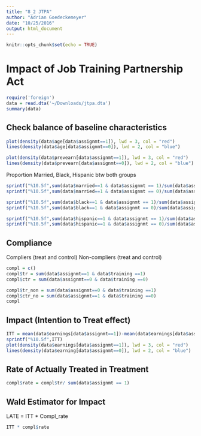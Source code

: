 ```yaml
---
title: "8_2 JTPA"
author: "Adrian Goedeckemeyer"
date: "10/25/2016"
output: html_document
---
```


```r
knitr::opts_chunk$set(echo = TRUE)
```

# Impact of Job Training Partnership Act

```r
require('foreign')
data = read.dta('~/Downloads/jtpa.dta')
summary(data)
```


## Check balance of baseline characteristics

```r
plot(density(data$age[data$assignmt==1]), lwd = 3, col = "red")
lines(density(data$age[data$assignmt==0]), lwd = 2, col = "blue")

plot(density(data$prevearn[data$assignmt==1]), lwd = 3, col = "red")
lines(density(data$prevearn[data$assignmt==0]), lwd = 2, col = "blue")
```

Proportion Married, Black, Hispanic btw both groups
```r
sprintf("%10.5f",sum(data$married==1 & data$assignmt == 1)/sum(data$assignmt == 1))
sprintf("%10.5f",sum(data$married==1 & data$assignmt == 0)/sum(data$assignmt == 0))

sprintf("%10.5f",sum(data$black==1 & data$assignmt == 1)/sum(data$assignmt == 1))
sprintf("%10.5f",sum(data$black==1 & data$assignmt == 0)/sum(data$assignmt == 0))

sprintf("%10.5f",sum(data$hispanic==1 & data$assignmt == 1)/sum(data$assignmt == 1))
sprintf("%10.5f",sum(data$hispanic==1 & data$assignmt == 0)/sum(data$assignmt == 0))
```

## Compliance

Compliers (treat and control)
Non-compliers (treat and control)

```r
compl = c()
compl$tr = sum(data$assignmt==1 & data$training ==1)
compl$ctr = sum(data$assignmt==0 & data$training ==0)

compl$tr_non = sum(data$assignmt==0 & data$training ==1)
compl$ctr_no = sum(data$assignmt==1 & data$training ==0)
compl
```

## Impact (Intention to Treat effect)

```r
ITT = mean(data$earnings[data$assignmt==1])-mean(data$earnings[data$assignmt==0])
sprintf("%10.5f",ITT)
plot(density(data$earnings[data$assignmt==1]), lwd = 3, col = "red")
lines(density(data$earning[data$assignmt==0]), lwd = 2, col = "blue")
```

## Rate of Actually Treated in Treatment

```r
compl$rate = compl$tr/ sum(data$assignmt == 1)
```

## Wald Estimator for Impact

LATE = ITT * Compl_rate

```r
ITT * compl$rate
```


